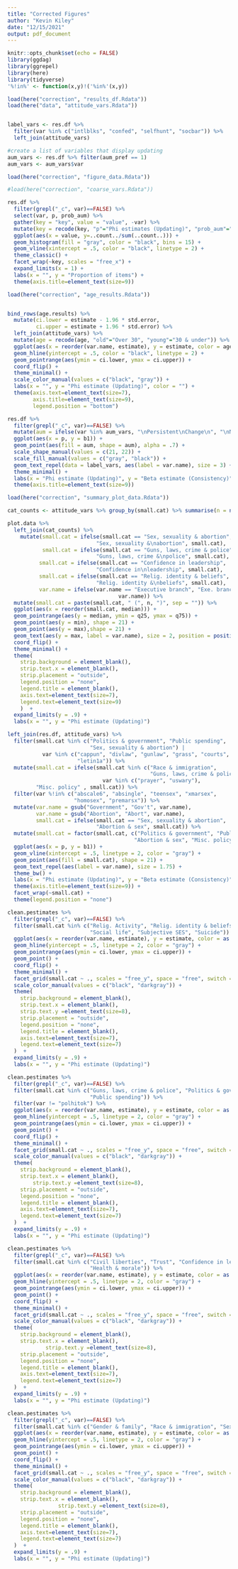 ```yaml
---
title: "Corrected Figures"
author: "Kevin Kiley"
date: "12/15/2021"
output: pdf_document
---
```


```r
knitr::opts_chunk$set(echo = FALSE)
library(ggdag)
library(ggrepel)
library(here)
library(tidyverse)
'%!in%' <- function(x,y)!('%in%'(x,y))
```

```r
load(here("correction", "results_df.Rdata"))
load(here("data", "attitude_vars.Rdata"))


label_vars <- res.df %>%
  filter(var %in% c("intlblks", "confed", "selfhunt", "socbar")) %>%
  left_join(attitude_vars)

#create a list of variables that display updating
aum_vars <- res.df %>% filter(aum_pref == 1)
aum_vars <- aum_vars$var


```

```r
load(here("correction", "figure_data.Rdata"))
```


```r
#load(here("correction", "coarse_vars.Rdata"))

```

```r

res.df %>%
  filter(grepl("_c", var)==FALSE) %>%
  select(var, p, prob_aum) %>%
  gather(key = "key", value = "value", -var) %>%
  mutate(key = recode(key, "p"="Phi estimates (Updating)", "prob_aum"="Probability of some active updating")) %>%
  ggplot(aes(x = value, y=..count../sum(..count..))) +
  geom_histogram(fill = "gray", color = "black", bins = 15) + 
  geom_vline(xintercept = .5, color = "black", linetype = 2) + 
  theme_classic() + 
  facet_wrap(~key, scales = "free_x") +
  expand_limits(x = 1) +
  labs(x = "", y = "Proportion of items") + 
  theme(axis.title=element_text(size=9))
```



```r

load(here("correction", "age_results.Rdata"))


bind_rows(age.results) %>%
  mutate(ci.lower = estimate - 1.96 * std.error,
         ci.upper = estimate + 1.96 * std.error) %>%
  left_join(attitude_vars) %>%
  mutate(age = recode(age, "old"="Over 30", "young"="30 & under")) %>%
  ggplot(aes(x = reorder(var.name, estimate), y = estimate, color = age)) + 
  geom_hline(yintercept = .5, color = "black", linetype = 2) + 
  geom_pointrange(aes(ymin = ci.lower, ymax = ci.upper)) + 
  coord_flip() + 
  theme_minimal() + 
  scale_color_manual(values = c("black", "gray")) + 
  labs(x = "", y = "Phi estimate (Updating)", color = "") +
  theme(axis.text=element_text(size=7),
        axis.title=element_text(size=9),
        legend.position = "bottom")

```

```r
res.df %>%
  filter(grepl("_c", var)==FALSE) %>%
  mutate(aum = ifelse(var %in% aum_vars, "\nPersistent\nChange\n", "\nNo\nPersistent\nChange\n")) %>%
  ggplot(aes(x = p, y = b1)) + 
  geom_point(aes(fill = aum, shape = aum), alpha = .7) + 
  scale_shape_manual(values = c(21, 22)) + 
  scale_fill_manual(values = c("gray", "black")) + 
  geom_text_repel(data = label_vars, aes(label = var.name), size = 3) + 
  theme_minimal() +
  labs(x = "Phi estimate (Updating)", y = "Beta estimate (Consistency)", fill = "", shape = "") + 
  theme(axis.title=element_text(size=9))
```

```r
load(here("correction", "summary_plot_data.Rdata"))

cat_counts <- attitude_vars %>% group_by(small.cat) %>% summarise(n = n())

plot.data %>%
  left_join(cat_counts) %>%
    mutate(small.cat = ifelse(small.cat == "Sex, sexuality & abortion",
                            "Sex, sexuality &\nabortion", small.cat),
           small.cat = ifelse(small.cat == "Guns, laws, crime & police",
                            "Guns, laws, crime &\npolice", small.cat),
          small.cat = ifelse(small.cat == "Confidence in leadership",
                            "Confidence in\nleadership", small.cat),
          small.cat = ifelse(small.cat == "Relig. identity & beliefs",
                            "Relig. identity &\nbeliefs", small.cat),
          var.name = ifelse(var.name == "Executive branch", "Exe. branch", 
                                   var.name)) %>%
  mutate(small.cat = paste(small.cat, " (", n, ")", sep = "")) %>%
  ggplot(aes(x = reorder(small.cat, median))) + 
  geom_pointrange(aes(y = median, ymin = q25, ymax = q75)) + 
  geom_point(aes(y = min), shape = 21) + 
  geom_point(aes(y = max),shape = 21) + 
  geom_text(aes(y = max, label = var.name), size = 2, position = position_nudge(y = .07)) + 
  coord_flip() + 
  theme_minimal() + 
  theme(
    strip.background = element_blank(),
    strip.text.x = element_blank(),
    strip.placement = "outside",
    legend.position = "none",
    legend.title = element_blank(),
    axis.text=element_text(size=7),
    legend.text=element_text(size=9)
    )  +
  expand_limits(y = .9) +
  labs(x = "", y = "Phi estimate (Updating)")

```

```r
left_join(res.df, attitude_vars) %>%
  filter(small.cat %in% c("Politics & government", "Public spending",
                          "Sex, sexuality & abortion") |
           var %in% c("cappun", "divlaw", "gunlaw", "grass", "courts",
                      "letin1a")) %>%
  mutate(small.cat = ifelse(small.cat %in% c("Race & immigration", 
                                             "Guns, laws, crime & police") | 
                              var %in% c("prayer", "uswary"), 
         "Misc. policy" , small.cat)) %>%
  filter(var %!in% c("abscale6", "absingle", "teensex", "xmarsex",
                     "homosex", "premarsx")) %>%
  mutate(var.name = gsub("Government", "Gov't", var.name),
         var.name = gsub("Abortion", "Abort", var.name),
         small.cat = ifelse(small.cat == "Sex, sexuality & abortion",
                            "Abortion & sex", small.cat)) %>%
  mutate(small.cat = factor(small.cat, c("Politics & government", "Public spending",
                                        "Abortion & sex", "Misc. policy"))) %>%
  ggplot(aes(x = p, y = b1)) + 
  geom_vline(xintercept = .5, linetype = 2, color = "gray") + 
  geom_point(aes(fill = small.cat), shape = 21) + 
  geom_text_repel(aes(label = var.name), size = 1.75) + 
  theme_bw() + 
  labs(x = "Phi estimate (Updating)", y = "Beta estimate (Consistency)", fill = "", shape = "") + 
  theme(axis.title=element_text(size=9)) +
  facet_wrap(~small.cat) + 
  theme(legend.position = "none")

```

```r
clean.pestimates %>%
  filter(grepl("_c", var)==FALSE) %>%
  filter(small.cat %in% c("Relig. Activity", "Relig. identity & beliefs",
                          "Social life", "Subjective SES", "Suicide")) %>%
  ggplot(aes(x = reorder(var.name, estimate), y = estimate, color = as.factor(stable))) + 
  geom_hline(yintercept = .5, linetype = 2, color = "gray") + 
  geom_pointrange(aes(ymin = ci.lower, ymax = ci.upper)) + 
  geom_point() + 
  coord_flip() + 
  theme_minimal() + 
  facet_grid(small.cat ~ ., scales = "free_y", space = "free", switch = "both") + 
  scale_color_manual(values = c("black", "darkgray")) + 
  theme(
    strip.background = element_blank(),
    strip.text.x = element_blank(),
    strip.text.y =element_text(size=8),
    strip.placement = "outside",
    legend.position = "none",
    legend.title = element_blank(),
    axis.text=element_text(size=7),
    legend.text=element_text(size=7)
  )  +
  expand_limits(y = .9) +
  labs(x = "", y = "Phi estimate (Updating)")

```

```r

clean.pestimates %>%
  filter(grepl("_c", var)==FALSE) %>%
  filter(small.cat %in% c("Guns, laws, crime & police", "Politics & government",
                          "Public spending")) %>%
  filter(var != "polhitok") %>%
  ggplot(aes(x = reorder(var.name, estimate), y = estimate, color = as.factor(stable))) + 
  geom_hline(yintercept = .5, linetype = 2, color = "gray") + 
  geom_pointrange(aes(ymin = ci.lower, ymax = ci.upper)) + 
  geom_point() + 
  coord_flip() + 
  theme_minimal() + 
  facet_grid(small.cat ~ ., scales = "free_y", space = "free", switch = "both") + 
  scale_color_manual(values = c("black", "darkgray")) + 
  theme(
    strip.background = element_blank(),
    strip.text.x = element_blank(),
        strip.text.y =element_text(size=8),
    strip.placement = "outside",
    legend.position = "none",
    legend.title = element_blank(),
    axis.text=element_text(size=7),
    legend.text=element_text(size=7)
  )  +
  expand_limits(y = .9) +
  labs(x = "", y = "Phi estimate (Updating)")

```

```r
clean.pestimates %>%
  filter(grepl("_c", var)==FALSE) %>%
  filter(small.cat %in% c("Civil liberties", "Trust", "Confidence in leadership",
                          "Health & morale")) %>%
  ggplot(aes(x = reorder(var.name, estimate), y = estimate, color = as.factor(stable))) + 
  geom_hline(yintercept = .5, linetype = 2, color = "gray") + 
  geom_pointrange(aes(ymin = ci.lower, ymax = ci.upper)) + 
  geom_point() + 
  coord_flip() + 
  theme_minimal() + 
  facet_grid(small.cat ~ ., scales = "free_y", space = "free", switch = "both") + 
  scale_color_manual(values = c("black", "darkgray")) + 
  theme(
    strip.background = element_blank(),
    strip.text.x = element_blank(),
            strip.text.y =element_text(size=8),
    strip.placement = "outside",
    legend.position = "none",
    legend.title = element_blank(),
    axis.text=element_text(size=7),
    legend.text=element_text(size=7)
  )  +
  expand_limits(y = .9) +
  labs(x = "", y = "Phi estimate (Updating)")
```


```r
clean.pestimates %>%
  filter(grepl("_c", var)==FALSE) %>%
  filter(small.cat %in% c("Gender & family", "Race & immigration", "Sex, sexuality & abortion")) %>%
  ggplot(aes(x = reorder(var.name, estimate), y = estimate, color = as.factor(stable))) + 
  geom_hline(yintercept = .5, linetype = 2, color = "gray") + 
  geom_pointrange(aes(ymin = ci.lower, ymax = ci.upper)) + 
  geom_point() + 
  coord_flip() + 
  theme_minimal() + 
  facet_grid(small.cat ~ ., scales = "free_y", space = "free", switch = "both") + 
  scale_color_manual(values = c("black", "darkgray")) + 
  theme(
    strip.background = element_blank(),
    strip.text.x = element_blank(),
                strip.text.y =element_text(size=8),
    strip.placement = "outside",
    legend.position = "none",
    legend.title = element_blank(),
    axis.text=element_text(size=7),
    legend.text=element_text(size=7)
  )  +
  expand_limits(y = .9) +
  labs(x = "", y = "Phi estimate (Updating)")

```

